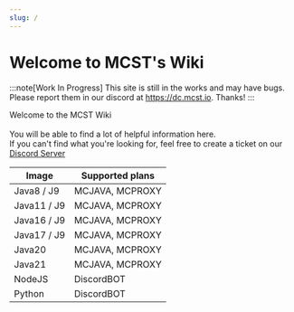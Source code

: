 ```yaml
---
slug: /
---
```


# Welcome to MCST's Wiki

:::note[Work In Progress]
This site is still in the works and may have bugs. Please report them in our discord at https://dc.mcst.io. Thanks!
:::

Welcome to the MCST Wiki\
\
You will be able to find a lot of helpful information here.\
If you can't find what you're looking for, feel free to create a ticket on our [Discord Server](https://discord.gg/dzAxSz5C4x)



| Image       | Supported plans |
| ----------- | --------------- |
| Java8 / J9  | MCJAVA, MCPROXY |
| Java11 / J9 | MCJAVA, MCPROXY |
| Java16 / J9 | MCJAVA, MCPROXY |
| Java17 / J9 | MCJAVA, MCPROXY |
| Java20      | MCJAVA, MCPROXY |
| Java21      | MCJAVA, MCPROXY |
| NodeJS      | DiscordBOT      |
| Python      | DiscordBOT      |

